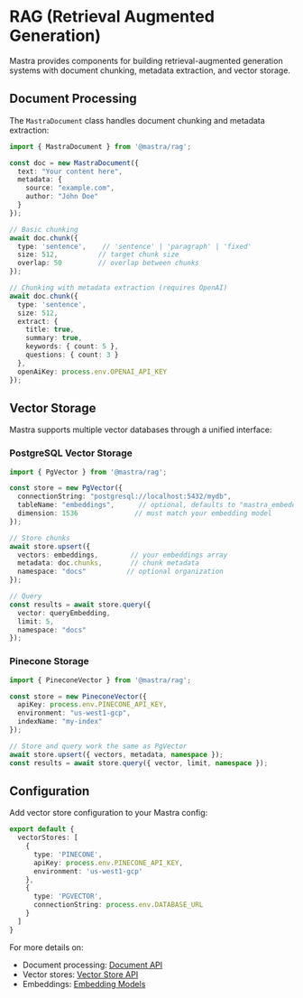 # RAG (Retrieval Augmented Generation)

Mastra provides components for building retrieval-augmented generation systems with document chunking, metadata extraction, and vector storage.

## Document Processing

The `MastraDocument` class handles document chunking and metadata extraction:

```typescript
import { MastraDocument } from '@mastra/rag';

const doc = new MastraDocument({ 
  text: "Your content here",
  metadata: {
    source: "example.com",
    author: "John Doe"
  }
});

// Basic chunking
await doc.chunk({
  type: 'sentence',    // 'sentence' | 'paragraph' | 'fixed'
  size: 512,          // target chunk size
  overlap: 50         // overlap between chunks
});

// Chunking with metadata extraction (requires OpenAI)
await doc.chunk({
  type: 'sentence',
  size: 512,
  extract: {
    title: true,
    summary: true,
    keywords: { count: 5 },
    questions: { count: 3 }
  },
  openAiKey: process.env.OPENAI_API_KEY
});
```

## Vector Storage

Mastra supports multiple vector databases through a unified interface:

### PostgreSQL Vector Storage
```typescript
import { PgVector } from '@mastra/rag';

const store = new PgVector({
  connectionString: "postgresql://localhost:5432/mydb",
  tableName: "embeddings",      // optional, defaults to "mastra_embeddings"
  dimension: 1536              // must match your embedding model
});

// Store chunks
await store.upsert({
  vectors: embeddings,        // your embeddings array
  metadata: doc.chunks,       // chunk metadata
  namespace: "docs"          // optional organization
});

// Query
const results = await store.query({
  vector: queryEmbedding,
  limit: 5,
  namespace: "docs"
});
```

### Pinecone Storage
```typescript
import { PineconeVector } from '@mastra/rag';

const store = new PineconeVector({
  apiKey: process.env.PINECONE_API_KEY,
  environment: "us-west1-gcp",
  indexName: "my-index"
});

// Store and query work the same as PgVector
await store.upsert({ vectors, metadata, namespace });
const results = await store.query({ vector, limit, namespace });
```

## Configuration

Add vector store configuration to your Mastra config:

```typescript filename="mastra.config.ts"
export default {
  vectorStores: [
    {
      type: 'PINECONE',
      apiKey: process.env.PINECONE_API_KEY,
      environment: 'us-west1-gcp'
    },
    {
      type: 'PGVECTOR',
      connectionString: process.env.DATABASE_URL
    }
  ]
}
```

For more details on:
- Document processing: [Document API](/api/rag/document)
- Vector stores: [Vector Store API](/api/rag/vector-store)
- Embeddings: [Embedding Models](/api/rag/embeddings)